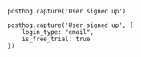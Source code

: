 
```react-native
posthog.capture('User signed up')
```

<NamingTip />

<SettingProperties />

```react-native
posthog.capture('User signed up', {
    login_type: "email",
    is_free_trial: true
})
```